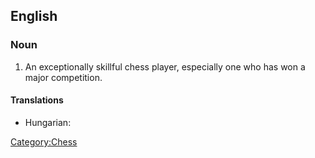==English==

===Noun===
{{wikipedia}}
{{en-noun|sg=[[chess]] [[master]]}}

# An exceptionally skillful chess player, especially one who has won a major competition.

====Translations====
{{trans-top|an exceptionally skillful chess player}}
* Hungarian: {{t-|hu|sakkmester}}
{{trans-mid}}
{{trans-bottom}}

[[Category:Chess]]